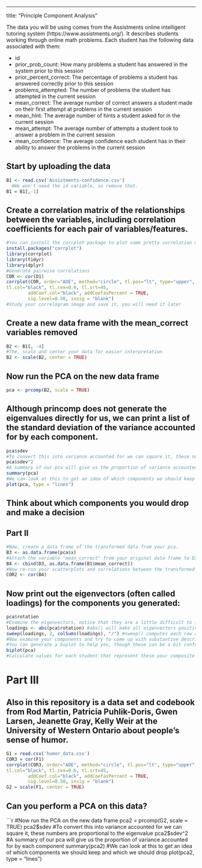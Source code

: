 ---
title: "Principle Component Analysis"


The data you will be using comes from the Assistments online intelligent tutoring system (https://www.assistments.org/). It describes students working through online math problems. Each student has the following data associated with them:

- id
- prior_prob_count: How many problems a student has answered in the system prior to this session
- prior_percent_correct: The percentage of problems a student has answered correctly prior to this session
- problems_attempted: The number of problems the student has attempted in the current session
- mean_correct: The average number of correct answers a student made on their first attempt at problems in the current session
- mean_hint: The average number of hints a student asked for in the current session
- mean_attempt: The average number of attempts a student took to answer a problem in the current session
- mean_confidence: The average confidence each student has in their ability to answer the problems in the current session

## Start by uploading the data
```r
B1 <- read.csv('Assistments-confidence.csv')
  #We won't need the id variable, so remove that.
B1 = B1[,-1]
```

## Create a correlation matrix of the relationships between the variables, including correlation coefficients for each pair of variables/features.

```r
#You can install the corrplot package to plot some pretty correlation matrices (sometimes called correlograms)
install.packages("corrplot")
library(corrplot)
library(tidyr)
library(dplyr)
#Generate pairwise correlations
COR <- cor(D1)
corrplot(COR, order="AOE", method="circle", tl.pos="lt", type="upper",        
tl.col="black", tl.cex=0.6, tl.srt=45, 
        addCoef.col="black", addCoefasPercent = TRUE,
        sig.level=0.50, insig = "blank")
#Study your correlogram image and save it, you will need it later
```

## Create a new data frame with the mean_correct variables removed

```r
B2 <- B1[, -4]
#The, scale and center your data for easier interpretation
B2 <- scale(B2, center = TRUE)
```

## Now run the PCA on the new data frame

```r
pca <- prcomp(B2, scale = TRUE)
```

## Although princomp does not generate the eigenvalues directly for us, we can print a list of the standard deviation of the variance accounted for by each component.

```r
pca$sdev
#To convert this into variance accounted for we can square it, these numbers are proportional to the eigenvalue
pca$sdev^2
#A summary of our pca will give us the proportion of variance accounted for by each component
summary(pca)
#We can look at this to get an idea of which components we should keep and which we should drop
plot(pca, type = "lines")
```

## Think about which components you would drop and make a decision

## Part II

```r
#Now, create a data frame of the transformed data from your pca.
B3 <- as.data.frame(pca$x)
#Attach the variable "mean_correct" from your original data frame to D3.
B4 <- cbind(D3, as.data.frame(B1$mean_correct))
#Now re-run your scatterplots and correlations between the transformed data and mean_correct. If you had dropped some components would you have lost important infomation about mean_correct?
COR2 <- cor(B4)
```
## Now print out the eigenvectors (often called loadings) for the components you generated:

```r
pca$rotation
#Examine the eigenvectors, notice that they are a little difficult to interpret. It is much easier to make sense of them if we make them proportional within each component
loadings <- abs(pca$rotation) #abs() will make all eigenvectors positive
sweep(loadings, 2, colSums(loadings), "/") #sweep() computes each row as a proportion of the column. (There must be a way to do this with dplyr()?)
#Now examine your components and try to come up with substantive descriptions of what some might represent?
#You can generate a biplot to help you, though these can be a bit confusing. They plot the transformed data by the first two components. Therefore, the axes represent the direction of maximum variance. Then mapped onto this point cloud are the original directions of the variables, depicted as red arrows. It is supposed to provide a visualization of which variables "go together". Variables that possibly represent the same underlying construct point in the same direction.  
biplot(pca)
#Calculate values for each student that represent these your composite variables and then create a new correlogram showing their relationship to mean_correct.
```
# Part III  
## Also in this repository is a data set and codebook from Rod Martin, Patricia Puhlik-Doris, Gwen Larsen, Jeanette Gray, Kelly Weir at the University of Western Ontario about people's sense of humor. 

```r
G1 = read.csv('humor_data.csv')
COR3 = cor(F1)
corrplot(COR3, order="AOE", method="circle", tl.pos="lt", type="upper",        
tl.col="black", tl.cex=0.6, tl.srt=45, 
        addCoef.col="black", addCoefasPercent = TRUE,
        sig.level=0.50, insig = "blank")
G2 = scale(F1, center = TRUE)
```

## Can you perform a PCA on this data?
```r
#Now run the PCA on the new data frame
pca2 = prcomp(G2, scale = TRUE)
pca2$sdev
#To convert this into variance accounted for we can square it, these numbers are proportional to the eigenvalue
pca2$sdev^2
#A summary of our pca will give us the proportion of variance accounted for by each component
summary(pca2)
#We can look at this to get an idea of which components we should keep and which we should drop
plot(pca2, type = "lines")